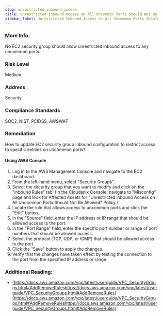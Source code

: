 ```yaml
---
slug: unrestricted_inbound_access
title: Unrestricted Inbound Access on All Uncommon Ports Should Not Be Allowed
sidebar_label: Unrestricted Inbound Access on All Uncommon Ports Should Not Be Allowed
---
```


### More Info:

No EC2 security group should allow unrestricted inbound access to any uncommon ports.

### Risk Level

Medium

### Address

Security

### Compliance Standards

SOC2, NIST, PCIDSS, AWSWAF

### Remediation

How to update EC2 security group inbound configuration to restrict access to specific entities on uncommon ports?

#### Using AWS Console

1. Log in to the AWS Management Console and navigate to the EC2 dashboard.
2. From the left-hand menu, select "Security Groups".
3. Select the security group that you want to modify and click on the "Inbound Rules" tab.
    (In the Cloudanix Console, navigate to "Misconfig" page and look for Affected Assets for "Unrestricted Inbound Access on All Uncommon Ports Should Not Be Allowed" Policy.)
4. Locate the rule that allows access to uncommon ports and click the "Edit" button.
5. In the "Source" field, enter the IP address or IP range that should be allowed access to the port.
6. In the "Port Range" field, enter the specific port number or range of port numbers that should be allowed access.
7. Select the protocol (TCP, UDP, or ICMP) that should be allowed access to the port.
8. Click the "Save" button to apply the changes.
9. Verify that the changes have taken effect by testing the connection to the port from the specified IP address or range.

### Additional Reading:

- [https://docs.aws.amazon.com/vpc/latest/userguide/VPC_SecurityGroups.html#AddRemoveRuleshttps://docs.aws.amazon.com/vpc/latest/userguide/VPC_SecurityGroups.html#AddRemoveRules](https://docs.aws.amazon.com/vpc/latest/userguide/VPC_SecurityGroups.html#AddRemoveRuleshttps://docs.aws.amazon.com/vpc/latest/userguide/VPC_SecurityGroups.html#AddRemoveRules) 

